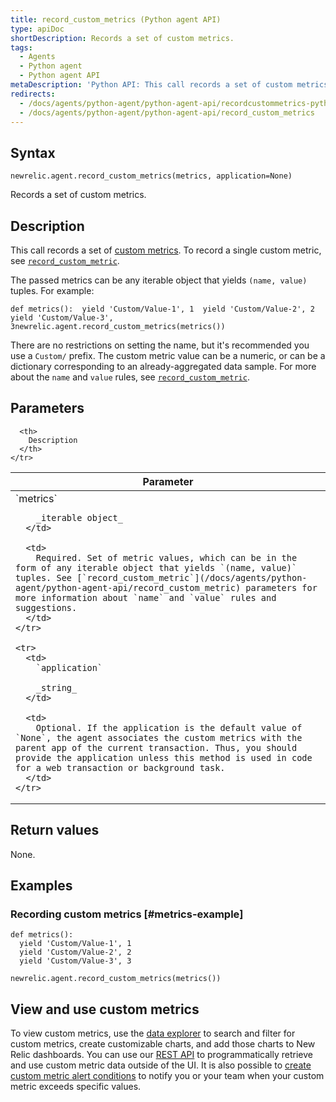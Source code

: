 ```yaml
---
title: record_custom_metrics (Python agent API)
type: apiDoc
shortDescription: Records a set of custom metrics.
tags:
  - Agents
  - Python agent
  - Python agent API
metaDescription: 'Python API: This call records a set of custom metrics.'
redirects:
  - /docs/agents/python-agent/python-agent-api/recordcustommetrics-python-agent-api
  - /docs/agents/python-agent/python-agent-api/record_custom_metrics
---
```


## Syntax

```
newrelic.agent.record_custom_metrics(metrics, application=None)
```

Records a set of custom metrics.

## Description

This call records a set of [custom metrics](/docs/agents/manage-apm-agents/agent-data/custom-metrics). To record a single custom metric, see [`record_custom_metric`](/docs/agents/python-agent/python-agent-api/record_custom_metric).

The passed metrics can be any iterable object that yields `(name, value)` tuples. For example:

```
def metrics():  yield 'Custom/Value-1', 1  yield 'Custom/Value-2', 2  yield 'Custom/Value-3', 3newrelic.agent.record_custom_metrics(metrics())
```

There are no restrictions on setting the name, but it's recommended you use a `Custom/` prefix. The custom metric value can be a numeric, or can be a dictionary corresponding to an already-aggregated data sample. For more about the `name` and `value` rules, see [`record_custom_metric`](/docs/agents/python-agent/python-agent-api/record_custom_metric).

## Parameters

<table>
  <thead>
    <tr>
      <th width="25%">
        Parameter
      </th>

      <th>
        Description
      </th>
    </tr>
  </thead>

  <tbody>
    <tr>
      <td>
        `metrics`

        _iterable object_
      </td>

      <td>
        Required. Set of metric values, which can be in the form of any iterable object that yields `(name, value)` tuples. See [`record_custom_metric`](/docs/agents/python-agent/python-agent-api/record_custom_metric) parameters for more information about `name` and `value` rules and suggestions.
      </td>
    </tr>

    <tr>
      <td>
        `application`

        _string_
      </td>

      <td>
        Optional. If the application is the default value of `None`, the agent associates the custom metrics with the parent app of the current transaction. Thus, you should provide the application unless this method is used in code for a web transaction or background task.
      </td>
    </tr>
  </tbody>
</table>

## Return values

None.

## Examples

### Recording custom metrics [#metrics-example]

```
def metrics():
  yield 'Custom/Value-1', 1
  yield 'Custom/Value-2', 2
  yield 'Custom/Value-3', 3

newrelic.agent.record_custom_metrics(metrics())
```

## View and use custom metrics

To view custom metrics, use the [data explorer](/docs/query-your-data/explore-query-data/data-explorer/introduction-data-explorer) to search and filter for custom metrics, create customizable charts, and add those charts to New Relic dashboards. You can use our [REST API](/docs/apis/rest-api-v2/requirements/new-relic-rest-api-v2-getting-started) to programmatically retrieve and use custom metric data outside of the UI. It is also possible to [create custom metric alert conditions](/docs/alerts/new-relic-alerts/configuring-alert-policies/define-custom-metrics-alert-condition) to notify you or your team when your custom metric exceeds specific values.

